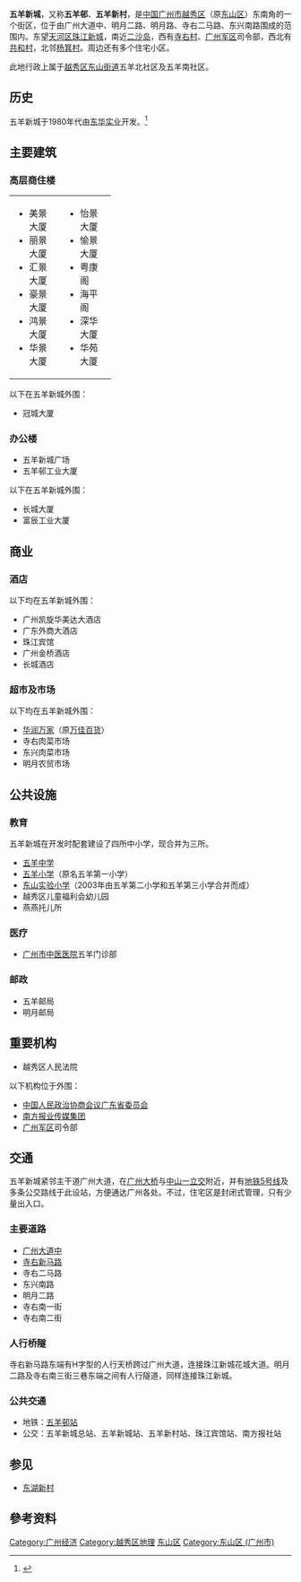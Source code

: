 {{about|廣州市的一個住宅區|同名地鐵站|五羊邨站}}
'''五羊新城'''，又称'''五羊邨'''、'''五羊新村'''，是[[中华人民共和国|中国]][[广州市|广州市]][[越秀区|越秀区]]（原[[东山区_(廣州市)|东山区]]）东南角的一个街区，位于由广州大道中、明月二路、明月路、寺右二马路、东兴南路围成的范围内。东望[[天河区|天河区]][[珠江新城|珠江新城]]，南近[[二沙岛|二沙岛]]，西有[[寺右村|寺右村]]、[[广州军区|广州军区]]司令部，西北有[[共和村_(广州)|共和村]]，北邻[[杨箕村|杨箕村]]。周边还有多个住宅小区。

此地行政上属于[[越秀区|越秀区]][[东山街道_(广州市)|东山街道]]五羊北社区及五羊南社区。

==历史==
五羊新城于1980年代由[[东华实业|东华实业]]开发。<ref>{{cite web |url=http://news.xkb.com.cn/shendu/2015/1203/411750.html |title=存档副本 |accessdate=2016-10-10 |deadurl=yes |archiveurl=https://web.archive.org/web/20161010215827/http://news.xkb.com.cn/shendu/2015/1203/411750.html |archivedate=2016-10-10 }}</ref>

==主要建筑==
===高层商住楼===
{| width=60%
| width=30% valign="top" |
* 美景大厦
* 丽景大厦
* 汇景大厦
* 豪景大厦
* 鸿景大厦
* 华景大厦
| width=30% valign="top" |
* 怡景大厦
* 愉景大厦
* 粤康阁
* 海平阁
* 深华大厦
* 华苑大厦
|}
以下在五羊新城外围：
* 冠城大厦
===办公楼===
* 五羊新城广场
* 五羊邨工业大厦
以下在五羊新城外围：
* 长城大厦
* 富辰工业大厦

==商业==
===酒店===
以下均在五羊新城外围：
* 广州凯旋华美达大酒店
* 广东外商大酒店
* 珠江宾馆
* 广州金桥酒店
* 长城酒店
===超市及市场===
以下均在五羊新城外围：
* [[华润万家超级市场|华润万家]]（原[[万佳百货|万佳百货]]）
* 寺右肉菜市场
* 东兴肉菜市场
* 明月农贸市场

==公共设施==
===教育===
五羊新城在开发时配套建设了四所中小学，现合并为三所。
* [[五羊中学|五羊中学]]
* [[五羊小学|五羊小学]]（原名五羊第一小学）
* [[东山实验小学|东山实验小学]]（2003年由五羊第二小学和五羊第三小学合并而成）
* 越秀区儿童福利会幼儿园
* 燕燕托儿所
===医疗===
* [[广州市中医医院|广州市中医医院]]五羊门诊部
===邮政===
* 五羊邮局
* 明月邮局

==重要机构==
* 越秀区人民法院
以下机构位于外围：
* [[中国人民政治协商会议广东省委员会|中国人民政治协商会议广东省委员会]]
* [[南方报业传媒集团|南方报业传媒集团]]
* [[广州军区|广州军区]]司令部

==交通==
五羊新城紧邻主干道广州大道，在[[广州大桥_(广州)|广州大桥]]与[[中山一立交|中山一立交]]附近，并有[[广州地铁5号线|地铁5号线]]及多条公交路线于此设站，方便通达广州各处。不过，住宅区是封闭式管理，只有少量出入口。
===主要道路===
* [[广州大道中|广州大道中]]
* [[寺右新马路|寺右新马路]]
* 寺右二马路
* 东兴南路
* 明月二路
* 寺右南一街
* 寺右南二街
===人行桥隧===
寺右新马路东端有H字型的人行天桥跨过广州大道，连接珠江新城花城大道。明月二路及寺右南三街三巷东端之间有人行隧道，同样连接珠江新城。
===公共交通===
* 地铁：{{广州地铁路线标志|5|S}}[[五羊邨站|五羊邨站]]
* 公交：五羊新城总站、五羊新城站、五羊新村站、珠江宾馆站、南方报社站

==参见==
* [[东湖新村|东湖新村]]

== 參考资料 ==
{{reflist}}
{{東山印記}}
[[Category:广州经济|Category:广州经济]]
[[Category:越秀区地理|Category:越秀区地理]]
[[Category:广州市住宅小区|东山区]]
[[Category:东山区_(广州市)|Category:东山区 (广州市)]]

{{coord|23.119766|N|113.307857|E|format=dms|display=title|region:CN_type:landmark}}